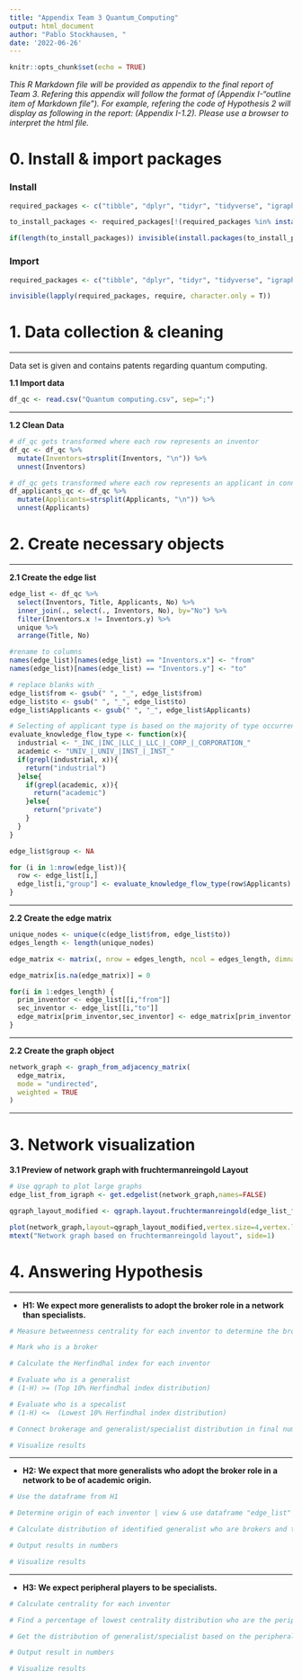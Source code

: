 ```yaml
---
title: "Appendix Team 3 Quantum_Computing"
output: html_document
author: "Pablo Stockhausen, "
date: '2022-06-26'
---
```


```r
knitr::opts_chunk$set(echo = TRUE)
```

_This R Markdown file will be provided as appendix to the final report of Team 3. Refering this appendix will follow the format of (Appendix I-"outline item of Markdown file"). For example, refering the code of Hypothesis 2 will display as following in the report: (Appendix I-1.2). Please use a browser to interpret the html file._

# 0. Install & import packages

### Install

```r
required_packages <- c("tibble", "dplyr", "tidyr", "tidyverse", "igraph", "qgraph", "stringr", "ggplot2", "visNetwork")

to_install_packages <- required_packages[!(required_packages %in% installed.packages()[,"Package"])]

if(length(to_install_packages)) invisible(install.packages(to_install_packages))
```

### Import

```r
required_packages <- c("tibble", "dplyr", "tidyr", "tidyverse", "igraph", "qgraph", "stringr", "ggplot2", "visNetwork")

invisible(lapply(required_packages, require, character.only = T))
```

# 1. Data collection & cleaning

---

Data set is given and contains patents regarding quantum computing.

**1.1 Import data**
```r
df_qc <- read.csv("Quantum computing.csv", sep=";")
```
---

**1.2 Clean Data**
```r
# df_qc gets transformed where each row represents an inventor
df_qc <- df_qc %>% 
  mutate(Inventors=strsplit(Inventors, "\n")) %>% 
  unnest(Inventors)

# df_qc gets transformed where each row represents an applicant in connection with each inventor
df_applicants_qc <- df_qc %>%
  mutate(Applicants=strsplit(Applicants, "\n")) %>% 
  unnest(Applicants)
```

# 2. Create necessary objects

---

**2.1 Create the edge list**
```r
edge_list <- df_qc %>%
  select(Inventors, Title, Applicants, No) %>%
  inner_join(., select(., Inventors, No), by="No") %>%
  filter(Inventors.x != Inventors.y) %>%
  unique %>%
  arrange(Title, No)

#rename to columns
names(edge_list)[names(edge_list) == "Inventors.x"] <- "from"
names(edge_list)[names(edge_list) == "Inventors.y"] <- "to"

# replace blanks with _
edge_list$from <- gsub(" ", "_", edge_list$from)
edge_list$to <- gsub(" ", "_", edge_list$to)
edge_list$Applicants <- gsub(" ", "_", edge_list$Applicants)

# Selecting of applicant type is based on the majority of type occurrences
evaluate_knowledge_flow_type <- function(x){
  industrial <- "_INC_|INC_|LLC_|_LLC_|_CORP_|_CORPORATION_"
  academic <- "UNIV_|_UNIV_|INST_|_INST_"
  if(grepl(industrial, x)){
    return("industrial")
  }else{
    if(grepl(academic, x)){
      return("academic")
    }else{
      return("private")
    }
  }
}

edge_list$group <- NA

for (i in 1:nrow(edge_list)){
  row <- edge_list[i,]
  edge_list[i,"group"] <- evaluate_knowledge_flow_type(row$Applicants)
}
```

---

**2.2 Create the edge matrix**
```r
unique_nodes <- unique(c(edge_list$from, edge_list$to))
edges_length <- length(unique_nodes)

edge_matrix <- matrix(, nrow = edges_length, ncol = edges_length, dimnames = list(unique_nodes, unique_nodes))

edge_matrix[is.na(edge_matrix)] = 0

for(i in 1:edges_length) {
  prim_inventor <- edge_list[[i,"from"]]
  sec_inventor <- edge_list[[i,"to"]]
  edge_matrix[prim_inventor,sec_inventor] <- edge_matrix[prim_inventor,sec_inventor] + 1 
}

```
---

**2.2 Create the graph object**
```r
network_graph <- graph_from_adjacency_matrix(
  edge_matrix,
  mode = "undirected",
  weighted = TRUE
)
```
---

# 3. Network visualization

**3.1 Preview of network graph with fruchtermanreingold Layout**
```r
# Use qgraph to plot large graphs
edge_list_from_igraph <- get.edgelist(network_graph,names=FALSE)

qgraph_layout_modified <- qgraph.layout.fruchtermanreingold(edge_list_from_igraph,vcount=vcount(network_graph), area=8*(vcount(network_graph)^2),repulse.rad=(vcount(network_graph)^3.1))

plot(network_graph,layout=qgraph_layout_modified,vertex.size=4,vertex.label=NA)
mtext("Network graph based on fruchtermanreingold layout", side=1)
```

# 4. Answering Hypothesis

---

* **H1: We expect more generalists to adopt the broker role in a network than specialists.**

```r
# Measure betweenness centrality for each inventor to determine the brokerage

# Mark who is a broker

# Calculate the Herfindhal index for each inventor

# Evaluate who is a generalist
# (1-H) >= (Top 10% Herfindhal index distribution)

# Evaluate who is a specalist
# (1-H) <=  (Lowest 10% Herfindhal index distribution)

# Connect brokerage and generalist/specialist distribution in final numbers

# Visualize results

```

---

* **H2: We expect that more generalists who adopt the broker role in a network to be of academic origin.**

```r
# Use the dataframe from H1

# Determine origin of each inventor | view & use dataframe "edge_list"

# Calculate distribution of identified generalist who are brokers and the applicant type

# Output results in numbers

# Visualize results

```

---

* **H3: We expect peripheral players to be specialists.**

```r
# Calculate centrality for each inventor

# Find a percentage of lowest centrality distribution who are the peripheral players

# Get the distribution of generalist/specialist based on the peripheral players

# Output result in numbers

# Visualize results

```